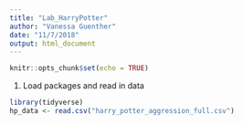 ```yaml
---
title: "Lab_HarryPotter"
author: "Vanessa Guenther"
date: "11/7/2018"
output: html_document
---
```


```r
knitr::opts_chunk$set(echo = TRUE)
```
1. Load packages and read in data
```r
library(tidyverse)
hp_data <- read.csv("harry_potter_aggression_full.csv")
```

